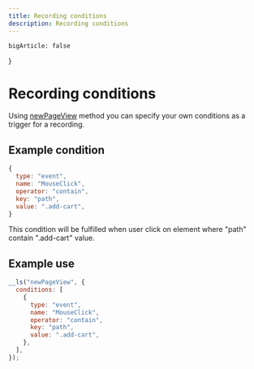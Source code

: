 ```yaml
---
title: Recording conditions
description: Recording conditions
---
```


    bigArticle: false
}

# Recording conditions

Using [newPageView](https://livesesssion.io) method you can specify your own conditions as a trigger for a recording.

## Example condition

```js
{
  type: "event",
  name: "MouseClick",
  operator: "contain",
  key: "path",
  value: ".add-cart",
}
```
This condition will be fulfilled when user click on element where "path" contain ".add-cart" value.

## Example use

```js
__ls("newPageView", {
  conditions: [
    {
      type: "event",
      name: "MouseClick",
      operator: "contain",
      key: "path",
      value: ".add-cart",
    },
  ],
});
```
